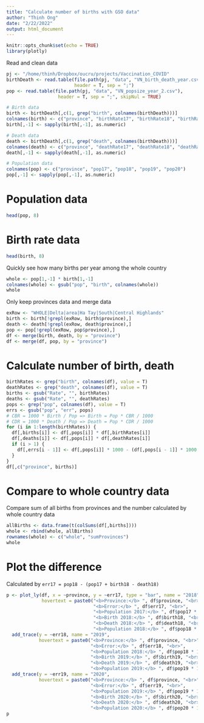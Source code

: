 ```yaml
---
title: "Calculate number of births with GSO data"
author: "Thinh Ong"
date: "2/22/2022"
output: html_document
---
```


```r
knitr::opts_chunk$set(echo = TRUE)
library(plotly)
```

Read and clean data
```r
pj <- "/home/thinh/Dropbox/oucru/projects/Vaccination_COVID"
birthDeath <- read.table(file.path(pj, "data", "VN_birth_death_year.csv"),
                         header = T, sep = ";")
pop <- read.table(file.path(pj, "data", "VN_popsize_year_2.csv"),
                   header = T, sep = ";", skipNul = TRUE)

# Birth data
birth <- birthDeath[,c(1, grep("birth", colnames(birthDeath)))]
colnames(birth) <- c("province", "birthRate17", "birthRate18", "birthRate19", "birthRate20")
birth[,-1] <- sapply(birth[,-1], as.numeric)

# Death data
death <- birthDeath[,c(1, grep("death", colnames(birthDeath)))]
colnames(death) <- c("province", "deathRate17", "deathRate18", "deathRate19", "deathRate20")
death[,-1] <- sapply(death[,-1], as.numeric)

# Population data
colnames(pop) <- c("province", "pop17", "pop18", "pop19", "pop20")
pop[,-1] <- sapply(pop[,-1], as.numeric)
```

# Population data
```r
head(pop, 8)
```

# Birth rate data
```r
head(birth, 8)
```

Quickly see how many births per year among the whole country
```r
whole <- pop[1,-1] * birth[1,-1]
colnames(whole) <- gsub("pop", "birth", colnames(whole))
whole
```

Only keep provinces data and merge data
```r
exRow <- "WHOLE|Delta|area|Ha Tay|South|Central Highlands"
birth <- birth[!grepl(exRow, birth$province),]
death <- death[!grepl(exRow, death$province),]
pop <- pop[!grepl(exRow, pop$province),]
df <- merge(birth, death, by = "province")
df <- merge(df, pop, by = "province")
```

# Calculate number of birth, death
```r
birthRates <- grep("birth", colnames(df), value = T)
deathRates <- grep("death", colnames(df), value = T)
births <- gsub("Rate", "", birthRates)
deaths <- gsub("Rate", "", deathRates)
pops <- grep("pop", colnames(df), value = T)
errs <- gsub("pop", "err", pops)
# CBR = 1000 * Birth / Pop => Birth = Pop * CBR / 1000
# CDR = 1000 * Death / Pop => Death = Pop * CDR / 1000
for (i in 1:length(birthRates)) {
  df[,births[i]] <- df[,pops[i]] * df[,birthRates[i]]
  df[,deaths[i]] <- df[,pops[i]] * df[,deathRates[i]]
  if (i > 1) {
    df[,errs[i - 1]] <- df[,pops[i]] * 1000 - (df[,pops[i - 1]] * 1000 + df[,births[i]] - df[,deaths[i]])
  }
}
df[,c("province", births)]
```

# Compare to whole country data
Compare sum of all births from provinces and the number calculated by whole country data
```r
allBirths <- data.frame(t(colSums(df[,births])))
whole <- rbind(whole, allBirths)
rownames(whole) <- c("whole", "sumProvinces")
whole
```

# Plot the difference
Calculated by `err17 = pop18 - (pop17 + birth18 - death18)`
```r
p <- plot_ly(df, x = ~province, y = ~err17, type = "bar", name = "2018", 
             hovertext = paste0("<b>Province:</b> ", df$province, "<br>",
                                "<b>Error:</b> ", df$err17, "<br>",
                                "<b>Population 2017:</b> ", df$pop17 * 1000, "<br>",
                                "<b>Birth 2018:</b> ", df$birth18, "<br>",
                                "<b>Death 2018:</b> ", df$death18, "<br>",
                                "<b>Population 2018:</b> ", df$pop18 * 1000), hoverinfo = "text") %>% 
  add_trace(y = ~err18, name = "2019",
            hovertext = paste0("<b>Province:</b> ", df$province, "<br>",
                               "<b>Error:</b> ", df$err18, "<br>",
                               "<b>Population 2018:</b> ", df$pop18 * 1000, "<br>",
                               "<b>Birth 2019:</b> ", df$birth19, "<br>",
                               "<b>Death 2019:</b> ", df$death19, "<br>",
                               "<b>Population 2019:</b> ", df$pop19 * 1000), hoverinfo = "text") %>%
  add_trace(y = ~err19, name = "2020",
            hovertext = paste0("<b>Province:</b> ", df$province, "<br>",
                               "<b>Error:</b> ", df$err19, "<br>",
                               "<b>Population 2019:</b> ", df$pop19 * 1000, "<br>",
                               "<b>Birth 2020:</b> ", df$birth20, "<br>",
                               "<b>Death 2020:</b> ", df$death20, "<br>",
                               "<b>Population 2020:</b> ", df$pop20 * 1000), hoverinfo = "text")
p
```
